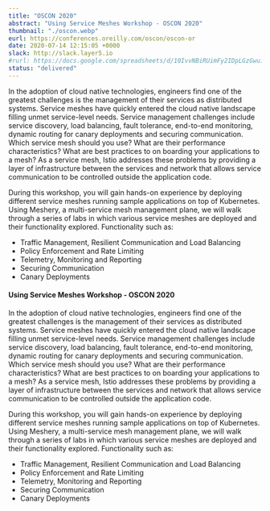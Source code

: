```yaml
---
title: "OSCON 2020"
abstract: "Using Service Meshes Workshop - OSCON 2020"
thumbnail: "./oscon.webp"
eurl: https://conferences.oreilly.com/oscon/oscon-or
date: 2020-07-14 12:15:05 +0000
slack: http://slack.layer5.io
#rurl: https://docs.google.com/spreadsheets/d/10IvvNBiRUimFy2IDpLGzGwuiiVl3vFstN7Bx8fJDB0c/edit?usp=sharing
status: "delivered"
---
```


In the adoption of cloud native technologies, engineers find one of the greatest challenges is the management of their services as distributed systems. Service meshes have quickly entered the cloud native landscape filling unmet service-level needs. Service management challenges include service discovery, load balancing, fault tolerance, end-to-end monitoring, dynamic routing for canary deployments and securing communication. Which service mesh should you use? What are their performance characteristics? What are best practices to on boarding your applications to a mesh? As a service mesh, Istio addresses these problems by providing a layer of infrastructure between the services and network that allows service communication to be controlled outside the application code.

During this workshop, you will gain hands-on experience by deploying different service meshes running sample applications on top of Kubernetes. Using Meshery, a multi-service mesh management plane, we will walk through a series of labs in which various service meshes are deployed and their functionality explored. Functionality such as:

- Traffic Management, Resilient Communication and Load Balancing
- Policy Enforcement and Rate Limiting
- Telemetry, Monitoring and Reporting
- Securing Communication
- Canary Deployments

<h4>
  <strong>Using Service Meshes Workshop - OSCON 2020</strong>
</h4>

In the adoption of cloud native technologies, engineers find one of the greatest challenges is the management of their services as distributed systems. Service meshes have quickly entered the cloud native landscape filling unmet service-level needs. Service management challenges include service discovery, load balancing, fault tolerance, end-to-end monitoring, dynamic routing for canary deployments and securing communication. Which service mesh should you use? What are their performance characteristics? What are best practices to on boarding your applications to a mesh? As a service mesh, Istio addresses these problems by providing a layer of infrastructure between the services and network that allows service communication to be controlled outside the application code.

During this workshop, you will gain hands-on experience by deploying different service meshes running sample applications on top of Kubernetes. Using Meshery, a multi-service mesh management plane, we will walk through a series of labs in which various service meshes are deployed and their functionality explored. Functionality such as:

- Traffic Management, Resilient Communication and Load Balancing
- Policy Enforcement and Rate Limiting
- Telemetry, Monitoring and Reporting
- Securing Communication
- Canary Deployments
